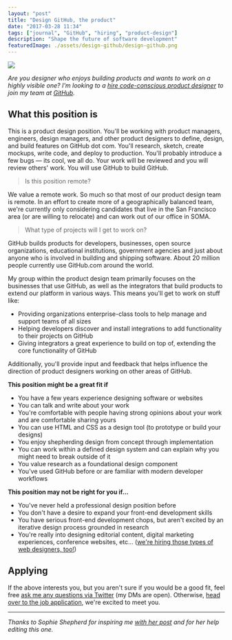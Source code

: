 ```yaml
---
layout: "post"
title: "Design GitHub, the product"
date: "2017-03-28 11:34"
tags: ["journal", "GitHub", "hiring", "product-design"]
description: "Shape the future of software development"
featuredImage: ./assets/design-github/design-github.png
---
```


![](./assets/design-github/design-github.png)

_Are you designer who enjoys building products and wants to work on a highly visible one? I'm looking to a [hire code-conscious product designer][e7d0e273] to join my team at [GitHub][05966cd1]._

  [05966cd1]: https://github.com "GitHub"
  [e7d0e273]: https://boards.greenhouse.io/github/jobs/580527#.WNvkI1KZNjA "GitHub's Product Designer job application"


## What this position is

This is a product design position. You'll be working with product managers, engineers, design managers, and other product designers to define, design,  and build features on GitHub dot com. You'll research, sketch, create mockups, write code, and deploy to production. You'll probably introduce a few bugs — its cool, we all do. Your work will be reviewed and you will review others' work. You will use GitHub to build GitHub.

> Is this position remote?

We value a remote work. So much so that most of our product design team is remote. In an effort to create more of a geographically balanced team, we're currently only considering candidates that live in the San Francisco area (or are willing to relocate) and can work out of our office in SOMA.

> What type of projects will I get to work on?

GitHub builds products for developers, businesses, open source organizations, educational institutions, government agencies and just about anyone who is involved in building and shipping software. About 20 million people currently use GitHub.com around the world.

My group within the product design team primarily focuses on the businesses that use GitHub, as well as the integrators that build products to extend our platform in various ways. This means you'll get to work on stuff like:

-   Providing organizations enterprise-class tools to help manage and support teams of all sizes
-   Helping developers discover and install integrations to add functionality to their projects on GitHub
-   Giving integrators a great experience to build on top of, extending the core functionality of GitHub

Additionally, you'll provide input and feedback that helps influence the direction of product designers working on other areas of GitHub.

**This position might be a great fit if**

-   You have a few years experience designing software or websites
-   You can talk and write about your work
-   You're comfortable with people having strong opinions about your work and are comfortable sharing yours
-   You can use HTML and CSS as a design tool (to prototype or build your designs)
-   You enjoy shepherding design from concept through implementation
-   You can work within a defined design system and can explain why you might need to break outside of it
-   You value research as a foundational design component
-   You've used GitHub before or are familiar with modern developer workflows

**This position may not be right for you if...**

-   You've never held a professional design position before
-   You don't have a desire to expand your front-end development skills
-   You have serious front-end development chops, but aren't excited by an iterative design process grounded in research
-   You're really into designing editorial content, digital marketing experiences, conference websites, etc... ([we're hiring those types of web designers,  too!](http://sophieshepherd.com/2017/12/06/hiring-a-web-designer.html))

## Applying

If the above interests you, but you aren't sure if you would be a good fit, feel free [ask me any questions via Twitter](https://twitter.com/pmarsceill) (my DMs are open). Otherwise, [head over to the job application](https://boards.greenhouse.io/github/jobs/580527#.WNvkI1KZNjA), we're excited to meet you.

---

_Thanks to Sophie Shepherd for inspiring me [with her post][5443eed0] and for her help editing this one._

  [5443eed0]: http://sophieshepherd.com/2017/12/06/hiring-a-web-designer.html "Calling All Web Designers"
